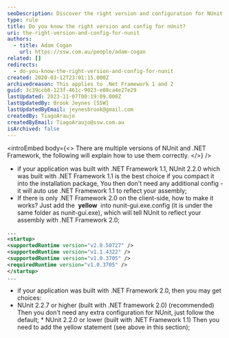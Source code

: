 ```yaml
---
seoDescription: Discover the right version and configuration for NUnit to ensure seamless integration with .NET Framework 1.1 or 2.0, and boost your testing experience.
type: rule
title: Do you know the right version and config for nUnit?
uri: the-right-version-and-config-for-nunit
authors:
  - title: Adam Cogan
    url: https://ssw.com.au/people/adam-cogan
related: []
redirects:
  - do-you-know-the-right-version-and-config-for-nunit
created: 2020-03-12T23:01:15.000Z
archivedreason: This applies to .Net Framework 1 and 2
guid: 3c39ccb8-123f-461c-9023-e08ca4e27e29
lastUpdated: 2023-11-07T00:19:09.000Z
lastUpdatedBy: Brook Jeynes [SSW]
lastUpdatedByEmail: jeynesbrook@gmail.com
createdBy: TiagoAraujo
createdByEmail: TiagoAraujo@ssw.com.au
isArchived: false
---
```


<introEmbed
  body={<>
There are multiple versions of NUnit and .NET Framework, the following will explain how to use them correctly.
  </>}
/>
- if your application was built with .NET Framework 1.1, NUnit 2.2.0 which was built with .NET Framework 1.1 is the best choice if you compact it into the installation package, You then don't need any additional config - it will auto use .NET Framework 1.1 to reflect your assembly;
- If there is only .NET Framework 2.0 on the client-side, how to make it works?
  Just add the  **yellow**  into nunit-gui.exe.config (it is under the same folder as nunit-gui.exe), which will tell NUnit to reflect your assembly with .NET Framework 2.0;

```xml
...
<startup>
<supportedRuntime version="v2.0.50727" />
<supportedRuntime version="v1.1.4322" />
<supportedRuntime version="v1.0.3705" />
<requiredRuntime version="v1.0.3705" />
</startup>
...
```

- if your application was built with .NET Framework 2.0, then you may get choices:
- NUnit 2.2.7 or higher (built with .NET framework 2.0) (recommended)
  Then you don't need any extra configuration for NUnit, just follow the default; \* NUnit 2.2.0 or lower (built with .NET Framework 1.1)
  Then you need to add the yellow statement (see above in this section);
